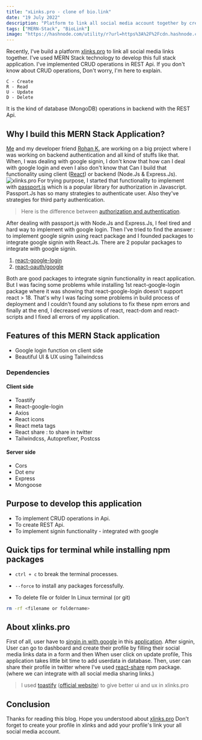 ```yaml
---
title: "xLinks.pro - clone of bio.link"
date: "19 July 2022"
description: "Platform to link all social media account together by creating a profile in xlinks.pro"
tags: ["MERN-Stack", "BioLink"]
image: "https://hashnode.com/utility/r?url=https%3A%2F%2Fcdn.hashnode.com%2Fres%2Fhashnode%2Fimage%2Fupload%2Fv1658206405885%2Fv7aalO_88.jpg%3Fw%3D1200%26h%3D630%26fit%3Dcrop%26crop%3Dentropy%26auto%3Dcompress%2Cformat%26format%3Dwebp%26fm%3Dpng"
---
```


Recently, I've build a platform [xlinks.pro](https://www.xlinks.pro/) to link all social media links together. I've used MERN Stack technology to develop this full stack application.
I've implemented CRUD operations in REST Api. If you don't know about CRUD operations, Don't worry, I'm here to explain.

```
C - Create
R - Read
U - Update
D - Delete
```

It is the kind of database (MongoDB) operations in backend with the REST Api.

## Why I build this MERN Stack Application?

[Me](https://twitter.com/AbhiDadhaniya3) and my developer friend [Rohan K.](https://twitter.com/rohan_jpeg) are working on a big project where I was working on backend authentication and all kind of stuffs like that. When, I was dealing with google signin, I don't know that how can I deal with google login and even I also don't know that Can I build that functionality using client ([React](https://reactjs.org/)) or backend (Node.Js & Express.Js).
![xlinks.pro](https://dev-to-uploads.s3.amazonaws.com/uploads/articles/7o6zu7847lm78fgy95ek.jpg)
For trying purpose, I started that functionality to implement with [passport.js](https://www.passportjs.org/) which is a popular library for authorization in Javascript. Passport.Js has so many strategies to authenticate user. Also they've strategies for third party authentication.

> Here is the difference between [authorization and authentication](https://www.onelogin.com/learn/authentication-vs-authorization).

After dealing with passport.js with Node.Js and Express.Js, I feel tired and hard way to implement with google login.
Then I've tried to find the answer : to implement google signin using react package and I founded packages to integrate google signin with React.Js.
There are 2 popular packages to integrate with google signin.

1. [react-google-login](https://www.npmjs.com/package/react-google-login)
2. [react-oauth/google](https://www.npmjs.com/package/@react-oauth/google)

Both are good packages to integrate signin functionality in react application.
But I was facing some problems while installing 1st react-google-login package where it was showing that react-google-login doesn't support react > 18.
That's why I was facing some problems in build process of deployment and I couldn't found any solutions to fix these npm errors and finally at the end, I decreased versions of react, react-dom and react-scripts and I fixed all errors of my application.

## Features of this MERN Stack application

-   Google login function on client side
-   Beautiful UI & UX using Tailwindcss

### Dependencies

#### Client side

-   Toastify
-   React-google-login
-   Axios
-   React icons
-   React meta tags
-   React share : to share in twitter
-   Tailwindcss, Autoprefixer, Postcss

#### Server side

-   Cors
-   Dot env
-   Express
-   Mongoose

## Purpose to develop this application

-   To implement CRUD operations in Api.
-   To create REST Api.
-   To implement signin functionality - integrated with google

## Quick tips for terminal while installing npm packages

-   `ctrl + c` to break the terminal processes.

-   `--force` to install any packages forcessfully.

-   To delete file or folder In Linux terminal (or git)

```bash
rm -rf <filename or foldername>
```

## About xlinks.pro

First of all, user have to [singin in with google](https://www.xlinks.pro/signin) in this [application](https://www.xlinks.pro/).
After signin, User can go to dashboard and create their profile by filling their social media links data in a form and then When user click on update profile, This application takes little bit time to add userdata in database.
Then, user can share their profile in twitter where I've used [react-share](https://www.npmjs.com/package/react-share) npm package. (where we can integrate with all social media sharing links.)

> I used [toastify](https://www.npmjs.com/package/react-toastify) ([official website](https://fkhadra.github.io/react-toastify/introduction/)) to give better ui and ux in xlinks.pro

## Conclusion

Thanks for reading this blog. Hope you understood about [xlinks.pro](https://xlinks.pro/) Don't forget to create your profile in xlinks and add your profile's link your all social media account.
